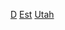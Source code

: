 {{United States topic|prefix=:Category:各年代|suffix=建立}}
[[Category:各年猶他州建立|D]]
[[Category:各年代猶他州|Est]]
[[Category:各年代美國建立|Utah]]